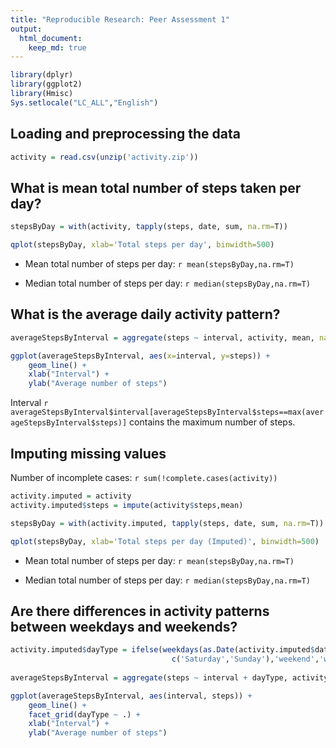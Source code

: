 ```yaml
---
title: "Reproducible Research: Peer Assessment 1"
output: 
  html_document:
    keep_md: true
---
```




```r
library(dplyr)
library(ggplot2)
library(Hmisc)
Sys.setlocale("LC_ALL","English")
```



## Loading and preprocessing the data

```r
activity = read.csv(unzip('activity.zip'))
```



## What is mean total number of steps taken per day?

```r
stepsByDay = with(activity, tapply(steps, date, sum, na.rm=T))

qplot(stepsByDay, xlab='Total steps per day', binwidth=500)
```

* Mean total number of steps per day: `r mean(stepsByDay,na.rm=T)`

* Median total number of steps per day: `r median(stepsByDay,na.rm=T)`



## What is the average daily activity pattern?

```r
averageStepsByInterval = aggregate(steps ~ interval, activity, mean, na.rm=T)

ggplot(averageStepsByInterval, aes(x=interval, y=steps)) +
    geom_line() +
    xlab("Interval") +
    ylab("Average number of steps") 
```

Interval `r averageStepsByInterval$interval[averageStepsByInterval$steps==max(averageStepsByInterval$steps)]` contains the  maximum number of steps.

## Imputing missing values

Number of incomplete cases: `r sum(!complete.cases(activity))`

```r
activity.imputed = activity
activity.imputed$steps = impute(activity$steps,mean)

stepsByDay = with(activity.imputed, tapply(steps, date, sum, na.rm=T))

qplot(stepsByDay, xlab='Total steps per day (Imputed)', binwidth=500)
```

* Mean total number of steps per day: `r mean(stepsByDay,na.rm=T)`

* Median total number of steps per day: `r median(stepsByDay,na.rm=T)`



## Are there differences in activity patterns between weekdays and weekends?

```r
activity.imputed$dayType = ifelse(weekdays(as.Date(activity.imputed$date)) %in%
                                    c('Saturday','Sunday'),'weekend','weekday') 
  
averageStepsByInterval = aggregate(steps ~ interval + dayType, activity.imputed, mean, na.rm=T)

ggplot(averageStepsByInterval, aes(interval, steps)) + 
    geom_line() + 
    facet_grid(dayType ~ .) +
    xlab("Interval") +
    ylab("Average number of steps") 
```




